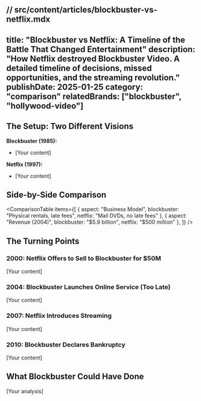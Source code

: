 // src/content/articles/blockbuster-vs-netflix.mdx
---
title: "Blockbuster vs Netflix: A Timeline of the Battle That Changed Entertainment"
description: "How Netflix destroyed Blockbuster Video. A detailed timeline of decisions, missed opportunities, and the streaming revolution."
publishDate: 2025-01-25
category: "comparison"
relatedBrands: ["blockbuster", "hollywood-video"]
---


## The Setup: Two Different Visions

**Blockbuster (1985):**
- [Your content]

**Netflix (1997):**
- [Your content]

## Side-by-Side Comparison

<ComparisonTable 
  items={[
    { 
      aspect: "Business Model",
      blockbuster: "Physical rentals, late fees",
      netflix: "Mail DVDs, no late fees"
    },
    {
      aspect: "Revenue (2004)",
      blockbuster: "$5.9 billion",
      netflix: "$500 million"
    },
  ]}
/>

## The Turning Points

### 2000: Netflix Offers to Sell to Blockbuster for $50M

[Your content]

### 2004: Blockbuster Launches Online Service (Too Late)

[Your content]

### 2007: Netflix Introduces Streaming

[Your content]

### 2010: Blockbuster Declares Bankruptcy

[Your content]

## What Blockbuster Could Have Done

[Your analysis]